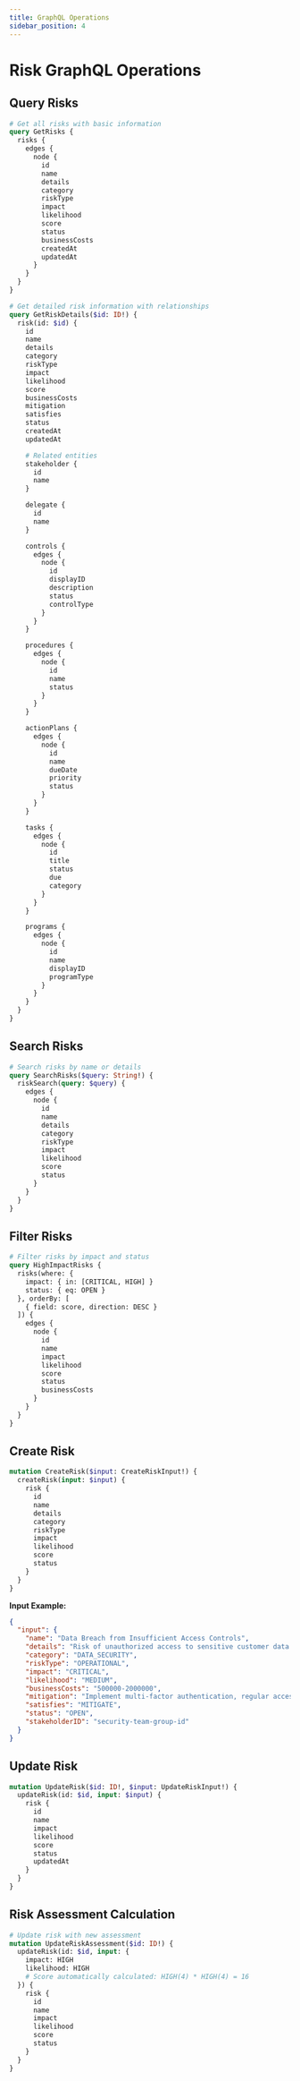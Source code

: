 ```yaml
---
title: GraphQL Operations
sidebar_position: 4
---
```


# Risk GraphQL Operations

## Query Risks

```graphql
# Get all risks with basic information
query GetRisks {
  risks {
    edges {
      node {
        id
        name
        details
        category
        riskType
        impact
        likelihood
        score
        status
        businessCosts
        createdAt
        updatedAt
      }
    }
  }
}
```

```graphql
# Get detailed risk information with relationships
query GetRiskDetails($id: ID!) {
  risk(id: $id) {
    id
    name
    details
    category
    riskType
    impact
    likelihood
    score
    businessCosts
    mitigation
    satisfies
    status
    createdAt
    updatedAt

    # Related entities
    stakeholder {
      id
      name
    }

    delegate {
      id
      name
    }

    controls {
      edges {
        node {
          id
          displayID
          description
          status
          controlType
        }
      }
    }

    procedures {
      edges {
        node {
          id
          name
          status
        }
      }
    }

    actionPlans {
      edges {
        node {
          id
          name
          dueDate
          priority
          status
        }
      }
    }

    tasks {
      edges {
        node {
          id
          title
          status
          due
          category
        }
      }
    }

    programs {
      edges {
        node {
          id
          name
          displayID
          programType
        }
      }
    }
  }
}
```

## Search Risks

```graphql
# Search risks by name or details
query SearchRisks($query: String!) {
  riskSearch(query: $query) {
    edges {
      node {
        id
        name
        details
        category
        riskType
        impact
        likelihood
        score
        status
      }
    }
  }
}
```

## Filter Risks

```graphql
# Filter risks by impact and status
query HighImpactRisks {
  risks(where: {
    impact: { in: [CRITICAL, HIGH] }
    status: { eq: OPEN }
  }, orderBy: [
    { field: score, direction: DESC }
  ]) {
    edges {
      node {
        id
        name
        impact
        likelihood
        score
        status
        businessCosts
      }
    }
  }
}
```

## Create Risk

```graphql
mutation CreateRisk($input: CreateRiskInput!) {
  createRisk(input: $input) {
    risk {
      id
      name
      details
      category
      riskType
      impact
      likelihood
      score
      status
    }
  }
}
```

**Input Example:**
```json
{
  "input": {
    "name": "Data Breach from Insufficient Access Controls",
    "details": "Risk of unauthorized access to sensitive customer data due to inadequate access control mechanisms, potentially resulting in data breach and regulatory penalties",
    "category": "DATA_SECURITY",
    "riskType": "OPERATIONAL",
    "impact": "CRITICAL",
    "likelihood": "MEDIUM",
    "businessCosts": "500000-2000000",
    "mitigation": "Implement multi-factor authentication, regular access reviews, and zero-trust architecture",
    "satisfies": "MITIGATE",
    "status": "OPEN",
    "stakeholderID": "security-team-group-id"
  }
}
```

## Update Risk

```graphql
mutation UpdateRisk($id: ID!, $input: UpdateRiskInput!) {
  updateRisk(id: $id, input: $input) {
    risk {
      id
      name
      impact
      likelihood
      score
      status
      updatedAt
    }
  }
}
```

## Risk Assessment Calculation

```graphql
# Update risk with new assessment
mutation UpdateRiskAssessment($id: ID!) {
  updateRisk(id: $id, input: {
    impact: HIGH
    likelihood: HIGH
    # Score automatically calculated: HIGH(4) * HIGH(4) = 16
  }) {
    risk {
      id
      name
      impact
      likelihood
      score
      status
    }
  }
}
```
